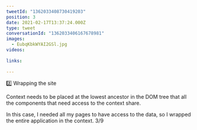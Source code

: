 ```yaml
---
tweetId: "1362033408730419203"
position: 3
date: 2021-02-17T13:37:24.000Z
type: tweet
conversationId: "1362033406167678981"
images:
  - EubqKbkWYAI2GSl.jpg
videos:
  
links:
  
---
```

2️⃣ Wrapping the site

Context needs to be placed at the lowest ancestor in the DOM tree that all the components that need access to the context share.

In this case, I needed all my pages to have access to the data, so I wrapped the entire application in the context. 3/9 
